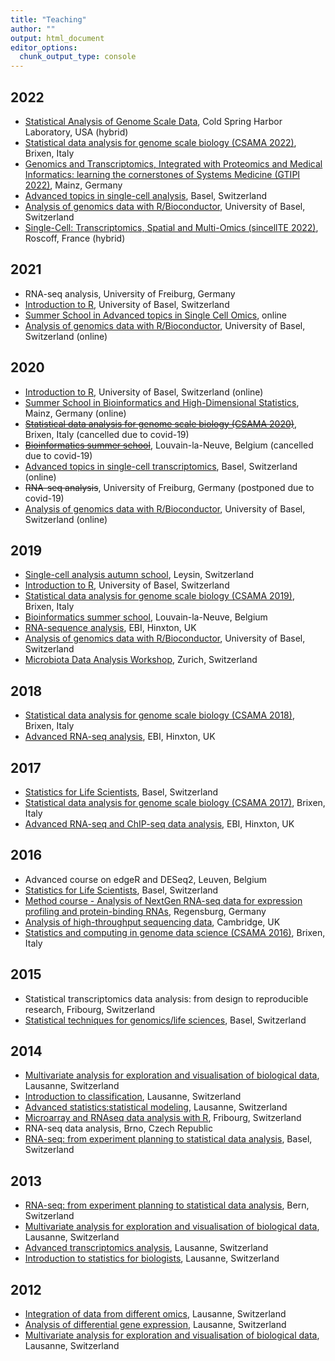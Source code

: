 ```yaml
---
title: "Teaching"
author: ""
output: html_document
editor_options: 
  chunk_output_type: console
---
```


## 2022

- [Statistical Analysis of Genome Scale Data](https://meetings.cshl.edu/courses.aspx?course=C-data&year=22), Cold Spring Harbor Laboratory, USA (hybrid)
- [Statistical data analysis for genome scale biology (CSAMA 2022)](https://csama2022.bioconductor.eu/), Brixen, Italy
- [Genomics and Transcriptomics, Integrated with Proteomics and Medical Informatics: learning the cornerstones of Systems Medicine (GTIPI 2022)](https://imbeimainz.github.io/GTIPI2022/index.html), Mainz, Germany
- [Advanced topics in single-cell analysis](https://www.sib.swiss/training/course/20220426_ADVSC), Basel, Switzerland
- [Analysis of genomics data with R/Bioconductor](https://ivanek.github.io/analysisOfGenomicsDataWithR/), University of Basel, Switzerland
- [Single-Cell: Transcriptomics, Spatial and Multi-Omics (sincellTE 2022)](https://www.france-bioinformatique.fr/formation/single-cell-2022/), Roscoff, France (hybrid)

## 2021

- RNA-seq analysis, University of Freiburg, Germany
- [Introduction to R](https://ivanek.github.io/introductionToR/), University of Basel, Switzerland
- [Summer School in Advanced topics in Single Cell Omics](https://nbisweden.github.io/single-cell_sib_scilifelab_2021/README.html), online
- [Analysis of genomics data with R/Bioconductor](https://ivanek.github.io/analysisOfGenomicsDataWithR/), University of Basel, Switzerland (online)

## 2020

- [Introduction to R](https://ivanek.github.io/introductionToR/), University of Basel, Switzerland (online)
- [Summer School in Bioinformatics and High-Dimensional Statistics](http://www3.unimedizin-mainz.de/transmed/training-program/training-in-scientific-skills/summer-school-in-bioinformatics-and-high-dimensional-statistics.html), Mainz, Germany (online)
- [~~Statistical data analysis for genome scale biology (CSAMA 2020)~~](https://www.huber.embl.de/csama2020/#home), Brixen, Italy (cancelled due to covid-19)
- [~~Bioinformatics summer school~~](https://uclouvain-cbio.github.io/BSS2020/), Louvain-la-Neuve, Belgium (cancelled due to covid-19)
- [Advanced topics in single-cell transcriptomics](https://www.sib.swiss/training/course/2020-05-adv-scrna), Basel, Switzerland (online)
- ~~RNA-seq analysis~~, University of Freiburg, Germany (postponed due to covid-19)
- [Analysis of genomics data with R/Bioconductor](https://ivanek.github.io/analysisOfGenomicsDataWithR/), University of Basel, Switzerland (online)

## 2019

- [Single-cell analysis autumn school](https://nbisweden.github.io/single-cell_sib_scilifelab/README.html), Leysin, Switzerland
- [Introduction to R](https://ivanek.github.io/introductionToR/), University of Basel, Switzerland
- [Statistical data analysis for genome scale biology (CSAMA 2019)](https://www.huber.embl.de/csama2019/#home), Brixen, Italy
- [Bioinformatics summer school](https://uclouvain-cbio.github.io/BSS2019/), Louvain-la-Neuve, Belgium
- [RNA-sequence analysis](https://www.ebi.ac.uk/training/events/2019/rna-sequence-analysis), EBI, Hinxton, UK
- [Analysis of genomics data with R/Bioconductor](https://ivanek.github.io/analysisOfGenomicsDataWithR/), University of Basel, Switzerland
- [Microbiota Data Analysis Workshop](http://gdc-mda.ethz.ch/MDA19/program.html), Zurich, Switzerland

## 2018

- [Statistical data analysis for genome scale biology (CSAMA 2018)](http://www-huber.embl.de/csama2018/#home), Brixen, Italy
- [Advanced RNA-seq analysis](https://www.ebi.ac.uk/training/events/2018/advanced-rna-seq-analysis), EBI, Hinxton, UK

## 2017

- [Statistics for Life Scientists](https://www.sib.swiss/training/course/stats-basel2017), Basel, Switzerland
- [Statistical data analysis for genome scale biology (CSAMA 2017)](http://www.huber.embl.de/csama2017/#home), Brixen, Italy
- [Advanced RNA-seq and ChIP-seq data analysis](http://www.ebi.ac.uk/training/events/2017/advanced-rna-seq-and-chip-seq-data-analysis-1), EBI, Hinxton, UK

## 2016

- Advanced course on edgeR and DESeq2, Leuven, Belgium
- [Statistics for Life Scientists](http://edu.isb-sib.ch/course/view.php?id=269), Basel, Switzerland
- [Method course - Analysis of NextGen RNA-seq data for expression profiling and protein-binding RNAs](http://www.uni-regensburg.de/medicine/statistical-bioinformatics/method-course-oct-16/program/index.html), Regensburg, Germany
- [Analysis of high-throughput sequencing data](http://events.embo.org/16-htp-seq/), Cambridge, UK
- [Statistics and computing in genome data science (CSAMA 2016)](http://www.huber.embl.de/csama2016/about/), Brixen, Italy

## 2015
- Statistical transcriptomics data analysis: from design to reproducible research, Fribourg, Switzerland
- [Statistical techniques for genomics/life sciences](http://edu.isb-sib.ch/course/view.php?id=189), Basel, Switzerland

## 2014
- [Multivariate analysis for exploration and visualisation of biological data](http://edu.isb-sib.ch/course/view.php?id=187), Lausanne, Switzerland
- [Introduction to classification](http://edu.isb-sib.ch/course/view.php?id=186), Lausanne, Switzerland
- [Advanced statistics:statistical modeling](http://edu.isb-sib.ch/course/view.php?id=177), Lausanne, Switzerland
- [Microarray and RNAseq data analysis with R](http://edu.isb-sib.ch/course/view.php?id=175), Fribourg, Switzerland
- RNA-seq data analysis, Brno, Czech Republic
- [RNA-seq: from experiment planning to statistical data analysis](http://www.bc2.ch/courses/RNASeqCourseBasel201401/), Basel, Switzerland

## 2013
- [RNA-seq: from experiment planning to statistical data analysis](http://biologie.cuso.ch/staromics/activities/detail-activity/item/courses/rna-seq-from-experiment-planing-to-statistical-data-analysis/), Bern, Switzerland
- [Multivariate analysis for exploration and visualisation of biological data](http://edu.isb-sib.ch/course/view.php?id=150), Lausanne, Switzerland
- [Advanced transcriptomics analysis](http://edu.isb-sib.ch/course/view.php?id=146), Lausanne, Switzerland
- [Introduction to statistics for biologists](http://edu.isb-sib.ch/course/view.php?id=147), Lausanne, Switzerland

## 2012
- [Integration of data from different omics](http://edu.isb-sib.ch/course/view.php?id=124), Lausanne, Switzerland
- [Analysis of differential gene expression](http://edu.isb-sib.ch/course/view.php?id=120), Lausanne, Switzerland
- [Multivariate analysis for exploration and visualisation of biological data](http://edu.isb-sib.ch/course/view.php?id=121), Lausanne, Switzerland


